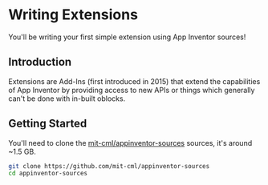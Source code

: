 # Writing Extensions

You'll be writing your first simple extension using App Inventor sources!

## Introduction

Extensions are Add-Ins (first introduced in 2015) that extend the capabilities of App Inventor by providing access to new APIs or things which generally can't be done with in-built oblocks.

## Getting Started

You'll need to clone the [mit-cml/appinventor-sources](https://github.com/mit-cml/appinventor-sources) sources, it's around ~1.5 GB.

```bash
git clone https://github.com/mit-cml/appinventor-sources
cd appinventor-sources
```